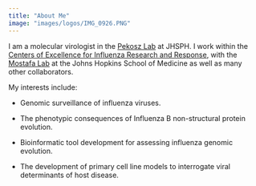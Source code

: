 ```yaml
---
title: "About Me"
image: "images/logos/IMG_0926.PNG"
---
```


I am a molecular virologist in the [Pekosz Lab](https://www.pekoszlab.com) at JHSPH. I work within the [Centers of Excellence for Influenza Research and Response](https://www.ceirr-network.org/), with the [Mostafa Lab](https://www.hopkinsmedicine.org/profiles/details/heba-mostafa) at the Johns Hopkins School of Medicine as well as many other collaborators. 

My interests include:

* Genomic surveillance of influenza viruses.

* The phenotypic consequences of Influenza B non-structural protein evolution. 

* Bioinformatic tool development for assessing influenza genomic evolution.

* The development of primary cell line models to interrogate viral determinants of host disease.